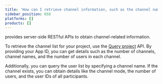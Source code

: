 ```yaml
---
title: 'How can I retrieve channel information, such as the channel name and user list?'
sidebar_position: 658
platforms: []
products: []
---
```


<Vg k="COMPANY"/> provides server-side RESTful APIs to obtain channel-related information.

To retrieve the channel list for your project, use the [Query project](/realtime-communication/channel-management-api/endpoint/query-channel-information/query-channel-list) API. By providing your App ID, you can get details such as the number of channels, channel names, and the number of users in each channel.

Additionally, you can query the user list by specifying a channel name. If the channel exists, you can obtain details like the channel mode, the number of users, and the user IDs of all participants.